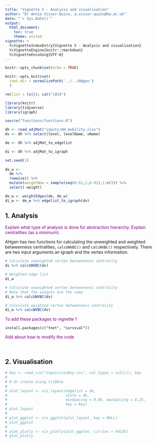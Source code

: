 ```yaml
---
title: "Vignette 5 - Analysis and visualisation"
author: "Dr Annie Visser-Quinn, a.visser-quinn@hw.ac.uk"
date: "`r Sys.Date()`"
output: 
  html_document:
    toc: true
    theme: united
vignette: >
  %\VignetteIndexEntry{Vignette 5 - Analysis and visualisation}
  %\VignetteEngine{knitr::rmarkdown}
  %\VignetteEncoding{UTF-8}
---
```


```r

knitr::opts_chunk$set(echo = TRUE)

knitr::opts_knit$set(
  root.dir = normalizePath('../../AHgen')
  )

rm(list = ls()); cat("\014")

library(knitr)
library(tidyverse)
library(igraph)
```

```r
source("functions/functions.R")

dh <- read_adjMat("inputs/AH_mobility.xlsx") 
dv <- dh %>% select(level, levelName, vName)

de <- dh %>% adjMat_to_edgelist

di <- dh %>% adjMat_to_igraph

set.seed(1)
  
de_w <- 
  de %>% 
  rowwise() %>% 
  mutate(weightNew = sample(seq(0.01,1,0.01),1:n())) %>%
  select(-weight)

de_w <- weightEdges(de, de_w)
di_w <- de_w %>% edgelist_to_igraph(dv)
```

## 1. Analysis 
<span style="color: purple;">Explain what type of analysis is done for abstraction hierarchy. Explain centralities (as a minimum).</span>

AHgen has two functions for calculating the unweighted and weighted betweenness centralities, `calcUWVBC()` and `calcWVBC()` respectively. There are two input arguments an igraph and the vertex information. 

```r
# Calculate unweighted vertex betweenness centrality
di %>% calcUWVBC(dv)

# Weighted edge list
di_w

# Calculate unweighted vertex betweenness centrality
# Note that the outputs are the same
di_w %>% calcUWVBC(dv)

# Calculate weighted vertex betweenness centrality
di_w %>% calcWVBC(dv)
```

<span style="color: purple;">To add these packages to vignette 1</span>

`install.packages(c("tnet", "survival"))`

<span style="color: purple;">Add about how to modify the code</span>

<br>

## 2. Visualisation

```r
# key <- read_csv("inputs/visKey.csv", col_types = cols()); key
# 
# # Or create using tribble
# 
# plot_layout <- vis_layout(edgelist = de, 
#                           vInfo = dk, 
#                           minSpacing = 0.05, maxSpacing = 0.25, 
#                           key = key)
# plot_layout
# 
# plot_ggplot <- vis_ggplot(plot_layout, key = NULL)
# plot_ggplot
# 
# plot_plotly <- vis_plotly(plot_ggplot, circles = FALSE)
# plot_plotly
```